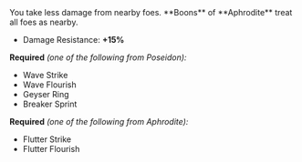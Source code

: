 
<Boon>
You take less damage from nearby foes. **Boons** of **Aphrodite** treat all foes as nearby.

- Damage Resistance: **+15%**

</Boon>

**Required** _(one of the following from Poseidon):_

- Wave Strike
- Wave Flourish
- Geyser Ring
- Breaker Sprint

**Required** _(one of the following from Aphrodite):_

- Flutter Strike
- Flutter Flourish

